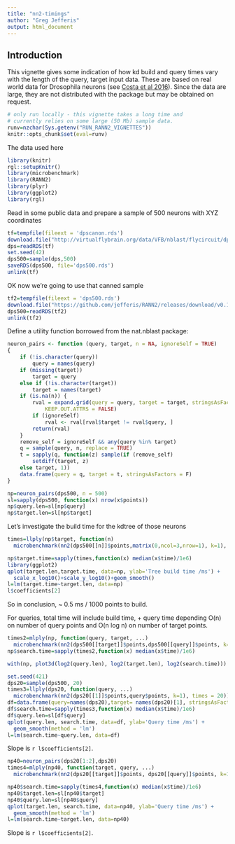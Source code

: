 ```yaml
---
title: "nn2-timings"
author: "Greg Jefferis"
output: html_document
---
```


## Introduction

This vignette gives some indication of how kd build and query times
vary with the length of the query, target input data. These are based
on real world data for Drosophila neurons 
(see [Costa et al 2016](https://doi.org/10.1016/j.neuron.2016.06.012)).
Since the data are large, they are not distributed with the package
but may be obtained on request.

```r
# only run locally - this vignette takes a long time and
# currently relies on some large (50 Mb) sample data.
runv=nzchar(Sys.getenv("RUN_RANN2_VIGNETTES"))
knitr::opts_chunk$set(eval=runv)
```

The data used here 

```r
library(knitr)
rgl::setupKnitr()
library(microbenchmark)
library(RANN2)
library(plyr)
library(ggplot2)
library(rgl)
```

Read in some public data and prepare a sample of 500 neurons with XYZ coordinates
```r
tf=tempfile(fileext = 'dpscanon.rds')
download.file("http://virtualflybrain.org/data/VFB/nblast/flycircuit/dpscanon.rds", destfile = tf)
dps=readRDS(tf)
set.seed(42)
dps500=sample(dps,500)
saveRDS(dps500, file='dps500.rds')
unlink(tf)
```

OK now we're going to use that canned sample
```r
tf2=tempfile(fileext = 'dps500.rds')
download.file("https://github.com/jefferis/RANN2/releases/download/v0.12pre/dps500.rds", destfile = tf2)
dps500=readRDS(tf2)
unlink(tf2)
```


Define a utility function borrowed from the nat.nblast package:

```r
neuron_pairs <- function (query, target, n = NA, ignoreSelf = TRUE) 
{
    if (!is.character(query)) 
        query = names(query)
    if (missing(target)) 
        target = query
    else if (!is.character(target)) 
        target = names(target)
    if (is.na(n)) {
        rval = expand.grid(query = query, target = target, stringsAsFactors = FALSE, 
            KEEP.OUT.ATTRS = FALSE)
        if (ignoreSelf) 
            rval <- rval[rval$target != rval$query, ]
        return(rval)
    }
    remove_self = ignoreSelf && any(query %in% target)
    q = sample(query, n, replace = TRUE)
    t = sapply(q, function(z) sample(if (remove_self) 
        setdiff(target, z)
    else target, 1))
    data.frame(query = q, target = t, stringsAsFactors = F)
}
```



```r
np=neuron_pairs(dps500, n = 500)
sl=sapply(dps500, function(x) nrow(x$points))
np$query.len=sl[np$query]
np$target.len=sl[np$target]
```

Let's investigate the build time for the kdtree of those neurons
```r
times=llply(np$target, function(n)
  microbenchmark(nn2(dps500[[n]]$points,matrix(0,ncol=3,nrow=1), k=1), times = 20))
```

```r
np$target.time=sapply(times,function(x) median(x$time)/1e6)
library(ggplot2)
qplot(target.len,target.time, data=np, ylab='Tree build time /ms') + 
  scale_x_log10()+scale_y_log10()+geom_smooth()
l=lm(target.time~target.len, data=np)
l$coefficients[2]
```

So in conclusion, ~ 0.5 ms / 1000 points to build.

For queries, total time will include build time, + query time depending O(n)
on number of query points and O(n log n) on number of target points.

```r
times2=mlply(np, function(query, target, ...)
  microbenchmark(nn2(dps500[[target]]$points,dps500[[query]]$points, k=1), times = 20))
np$search.time=sapply(times2,function(x) median(x$time)/1e6)
```

```r
with(np, plot3d(log2(query.len), log2(target.len), log2(search.time)))
```

```r
set.seed(421)
dps20=sample(dps500, 20)
times3=llply(dps20, function(query, ...)
  microbenchmark(nn2(dps20[[1]]$points,query$points, k=1), times = 20))
df=data.frame(query=names(dps20),target= names(dps20)[1], stringsAsFactors = F)
df$search.time=sapply(times3,function(x) median(x$time)/1e6)
df$query.len=sl[df$query]
qplot(query.len, search.time, data=df, ylab='Query time /ms') +
  geom_smooth(method = 'lm')
l=lm(search.time~query.len, data=df)
```

Slope is `r l$coefficients[2]`.

```r
np40=neuron_pairs(dps20[1:2],dps20)
times4=mlply(np40, function(target, query, ...)
  microbenchmark(nn2(dps20[[target]]$points, dps20[[query]]$points, k=1), times = 20))

np40$search.time=sapply(times4,function(x) median(x$time)/1e6)
np40$target.len=sl[np40$target]
np40$query.len=sl[np40$query]
qplot(target.len, search.time, data=np40, ylab='Query time /ms') +
  geom_smooth(method = 'lm')
l=lm(search.time~target.len, data=np40)
```

Slope is `r l$coefficients[2]`.
